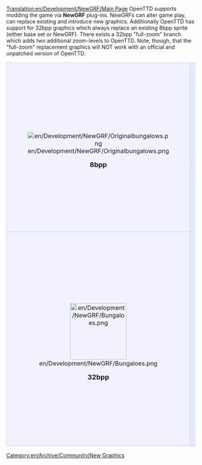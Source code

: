[[Translation:en/Development/NewGRF/Main Page]]
OpenTTD supports modding the game via '''NewGRF''' plug-ins. NewGRFs can alter game play, can replace existing and introduce new graphics.
Additionally OpenTTD has support for 32bpp graphics which always replace an existing 8bpp sprite (either base set or NewGRF). There exists a 32bpp "full-zoom" branch which adds two additional zoom-levels to OpenTTD. Note, though, that the "full-zoom" replacement graphics will NOT work with an official and unpatched version of OpenTTD.

{| 
|-
|align="center" rowspan="2" style="background-color: #f1f2fe; border: 1px solid #c7c8fe; margin: 0; padding: 1em 1em 0em 1em;"|
[[File:en/Development/NewGRF/Originalbungalows.png]]
   
<font size="4">'''8bpp'''</font>


|style="background-color: #e7ebff; border: 1px solid #c7c8fe; margin: 0; padding: 1em 1em 0em 1em;"|
<font size="3">'''NewGRF development tips and tricks'''</font>
*[[en/Development/NewGRF/Development Tools]]
*[[en/Development/NewGRF/Debugging|Debugging NewGRFs]]
*[[en/Development/NewGRF/Alignment|Hints on sprite alignment]]
*'''8bpp [[en/Archive/Community/OpenGFX Readme|Base Set OpenGFX]] project''' (GPL v2 - licensed base set for OpenTTD)
*[http://dev.openttdcoop.org/projects DevZone] - home for a number of NewGRF projects
*[http://wiki.ttdpatch.net/tiki-index.php?page=NewGraphicsSpecs Wiki with NewGRF specification]
|-
|style="background-color: #e7ebff; border: 1px solid #c7c8fe; margin: 0; padding: 1em 1em 0em 1em;"|
<font size="3">'''[[en/Community/NewGRF/Main Page]] and [[en/Manual/NewGRF|NewGRF usage guide]]'''</font>

:NewGRFs alter gameplay and graphics. Documentation of NewGRF use and installation, and a list of some major NewGRFs.
|-
|align="center" style="background-color: #f1f2fe; border: 1px solid #c7c8fe; margin: 0; padding: 1em 1em 0em 1em;"|
[[File:en/Development/NewGRF/Bungaloes.png|150px]]

<font size="4">'''32bpp'''</font>
|style="background-color: #e7ebff; border: 1px solid #c7c8fe; margin: 0; padding: 1em 1em 0em 1em;"|
<font size="3">'''[[en/Archive/Old 32bpp/32bit Graphics Development]] documentation'''</font>

:Development documentation for 32bpp graphics. Documented here is everything from theory (sizes, lighting specs, tutorials, etc.) to practice (materials, props).


<font size="3">'''Graphics development tracker'''</font>

:Stay on top of the ongoing development of 32bpp OpenTTD. See what exactly has been converted and what is left to do.
:[[en/Archive/Old 32bpp/32bpp graphics development tracker|32bpp - Original Scale]]
:[[en/Archive/Old 32bpp/32bpp graphics development tracker (extra zoom)|32bpp - Extra Zoom]]

<font size="3">'''Finished graphics'''</font>

:[[en/Archive/Old 32bpp/List of downloadable 32 bpp tars|32bpp - Original Scale]] - List of finished, packed and released 32bpp sprites you can actually play OpenTTD with, right now.
:[[en/Community/NewGRF/Playing with 32 bpp graphics|32bpp - Extra Zoom]] - List of graphics with 2 extra zoom levels, and information on the patch.
|}

[[Category:en/Archive/Community/New Graphics]]